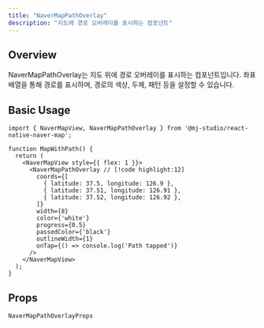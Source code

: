 ```yaml
---
title: "NaverMapPathOverlay"
description: "지도에 경로 오버레이를 표시하는 컴포넌트"
---
```


## Overview

NaverMapPathOverlay는 지도 위에 경로 오버레이를 표시하는 컴포넌트입니다.
좌표 배열을 통해 경로를 표시하며, 경로의 색상, 두께, 패턴 등을 설정할 수 있습니다.

## Basic Usage

```tsx
import { NaverMapView, NaverMapPathOverlay } from '@mj-studio/react-native-naver-map';

function MapWithPath() {
  return (
    <NaverMapView style={{ flex: 1 }}>
      <NaverMapPathOverlay // [!code highlight:12]
        coords={[
          { latitude: 37.5, longitude: 126.9 },
          { latitude: 37.51, longitude: 126.91 },
          { latitude: 37.52, longitude: 126.92 },
        ]}
        width={8}
        color={'white'}
        progress={0.5}
        passedColor={'black'}
        outlineWidth={1}
        onTap={() => console.log('Path tapped')}
      />
    </NaverMapView>
  );
}
```

## Props

`NaverMapPathOverlayProps`

<AutoTypeTable path="../src/component/NaverMapPathOverlay.tsx" name="NaverMapPathOverlayProps" />
